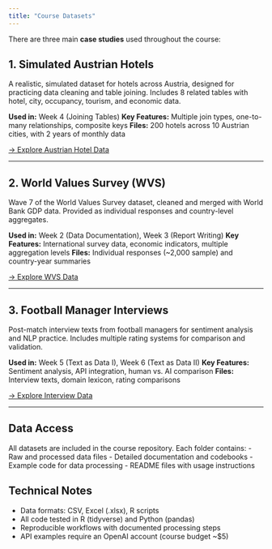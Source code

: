 ```yaml
---
title: "Course Datasets"
---
```


There are three main **case studies** used throughout the course:

## 1. Simulated Austrian Hotels

A realistic, simulated dataset for hotels across Austria, designed for practicing data cleaning and table joining. Includes 8 related tables with hotel, city, occupancy, tourism, and economic data.

**Used in:** Week 4 (Joining Tables)
**Key Features:** Multiple join types, one-to-many relationships, composite keys
**Files:** 200 hotels across 10 Austrian cities, with 2 years of monthly data

[→ Explore Austrian Hotel Data](austria-hotels/)

---

## 2. World Values Survey (WVS)

Wave 7 of the World Values Survey dataset, cleaned and merged with World Bank GDP data. Provided as individual responses and country-level aggregates.

**Used in:** Week 2 (Data Documentation), Week 3 (Report Writing)
**Key Features:** International survey data, economic indicators, multiple aggregation levels
**Files:** Individual responses (~2,000 sample) and country-year summaries

[→ Explore WVS Data](VWS/)

---

## 3. Football Manager Interviews

Post-match interview texts from football managers for sentiment analysis and NLP practice. Includes multiple rating systems for comparison and validation.

**Used in:** Week 5 (Text as Data I), Week 6 (Text as Data II)
**Key Features:** Sentiment analysis, API integration, human vs. AI comparison
**Files:** Interview texts, domain lexicon, rating comparisons

[→ Explore Interview Data](interviews/)

---

## Data Access

All datasets are included in the course repository. Each folder contains:
- Raw and processed data files
- Detailed documentation and codebooks
- Example code for data processing
- README files with usage instructions

## Technical Notes

- Data formats: CSV, Excel (.xlsx), R scripts
- All code tested in R (tidyverse) and Python (pandas)
- Reproducible workflows with documented processing steps
- API examples require an OpenAI account (course budget ~$5)
